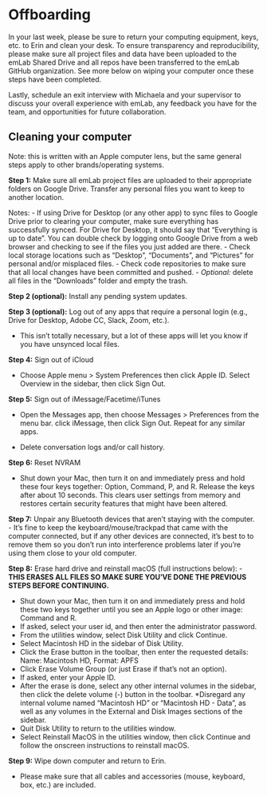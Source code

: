 # Offboarding

In your last week, please be sure to return your computing equipment, keys, etc. to Erin and clean your desk. To ensure transparency and reproducibility, please make sure all project files and data have been uploaded to the emLab Shared Drive and all repos have been transferred to the emLab GitHub organization. See more below on wiping your computer once these steps have been completed.

Lastly, schedule an exit interview with Michaela and your supervisor to discuss your overall experience with emLab, any feedback you have for the team, and opportunities for future collaboration. 

## Cleaning your computer

Note: this is written with an Apple computer lens, but the same general steps apply to other brands/operating systems.

**Step 1:** Make sure all emLab project files are uploaded to their appropriate folders on Google Drive. Transfer any personal files you want to keep to another location. 

Notes: 
- If using Drive for Desktop (or any other app) to sync files to Google Drive prior to clearing your computer, make sure everything has successfully synced. For Drive for Desktop, it should say that “Everything is up to date”. You can double check by logging onto Google Drive from a web browser and checking to see if the files you just added are there.
- Check local storage locations such as “Desktop”, “Documents”, and “Pictures” for personal and/or misplaced files. 
- Check code repositories to make sure that all local changes have been committed and pushed. 
- *Optional:* delete all files in the “Downloads” folder and empty the trash. 

**Step 2 (optional):** Install any pending system updates. 

**Step 3 (optional):** Log out of any apps that require a personal login (e.g., Drive for Desktop, Adobe CC, Slack, Zoom, etc.).

- This isn’t totally necessary, but a lot of these apps will let you know if you have unsynced local files. 

**Step 4:** Sign out of iCloud

- Choose Apple menu > System Preferences then click Apple ID. Select Overview in the sidebar, then click Sign Out. 

**Step 5:** Sign out of iMessage/Facetime/iTunes

- Open the Messages app, then choose Messages > Preferences from the menu bar. click iMessage, then click Sign Out. Repeat for any similar apps. 

- Delete conversation logs and/or call history. 

**Step 6:** Reset NVRAM

- Shut down your Mac, then turn it on and immediately press and hold these four keys together: Option, Command, P, and R. Release the keys after about 10 seconds. This clears user settings from memory and restores certain security features that might have been altered. 

**Step 7:** Unpair any Bluetooth devices that aren’t staying with the computer. 
- It’s fine to keep the keyboard/mouse/trackpad that came with the computer connected, but if any other devices are connected, it’s best to to remove them so you don’t run into interference problems later if you’re using them close to your old computer.

**Step 8:** Erase hard drive and reinstall macOS (full instructions below): 
- **THIS ERASES ALL FILES SO MAKE SURE YOU’VE DONE THE PREVIOUS STEPS BEFORE CONTINUING.** 

- Shut down your Mac, then turn it on and immediately press and hold these two keys together until you see an Apple logo or other image: Command and R. 
- If asked, select your user id, and then enter the administrator password. 
- From the utilities window, select Disk Utility and click Continue. 
- Select Macintosh HD in the sidebar of Disk Utility. 
- Click the Erase button in the toolbar, then enter the requested details: Name: Macintosh HD, Format: APFS
- Click Erase Volume Group (or just Erase if that’s not an option). 
- If asked, enter your Apple ID. 
- After the erase is done, select any other internal volumes in the sidebar, then click the delete volume (-) button in the toolbar. *Disregard any internal volume named “Macintosh HD” or “Macintosh HD - Data”, as well as any volumes in the External and Disk Images sections of the sidebar. 
- Quit Disk Utility to return to the utilities window. 
- Select Reinstall MacOS in the utilities window, then click Continue and follow the onscreen instructions to reinstall macOS. 

**Step 9:** Wipe down computer and return to Erin.

- Please make sure that all cables and accessories (mouse, keyboard, box, etc.) are included. 